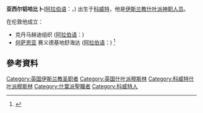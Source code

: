 '''亚西尔铝哈比卜'''([[阿拉伯语|阿拉伯语]]：{{rtl-lang|ar|ياسر الحبيب}}，{{bd|1979年|1月20日|catIdx=Y}}) 出生于[[科威特|科威特]]，他是[[伊斯兰教|伊斯兰教]][[什叶派|什叶派]][[神职人员|神职人员]]。

在伦敦他成立：
* 克丹马赫迪组织 ([[阿拉伯语|阿拉伯语]]：{{rtl-lang|ar|هيئة خدام المهدي}})
* [[何萨恩亚|何萨恩亚]] 赛义德基地舒海达 ([[阿拉伯语|阿拉伯语]]：{{rtl-lang|ar|حسينية سيد الشهداء}}) <ref>{{cite web |url=http://alqatrah.net/en/edara/index.php?id=90 |title=存档副本 |accessdate=2010-07-23 |deadurl=yes |archiveurl=https://web.archive.org/web/20100917083635/http://alqatrah.net/en/edara/index.php?id=90 |archivedate=2010-09-17 }}</ref>

== 參考資料 ==
{{reflist}}
[[Category:英国伊斯兰教圣职者|Category:英国伊斯兰教圣职者]]
[[Category:英国什叶派穆斯林|Category:英国什叶派穆斯林]]
[[Category:科威特什叶派穆斯林|Category:科威特什叶派穆斯林]]
[[Category:什葉派聖職者|Category:什葉派聖職者]]
[[Category:科威特人|Category:科威特人]]